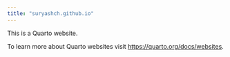 ```yaml
---
title: "suryashch.github.io"
---
```


This is a Quarto website.

To learn more about Quarto websites visit <https://quarto.org/docs/websites>.
